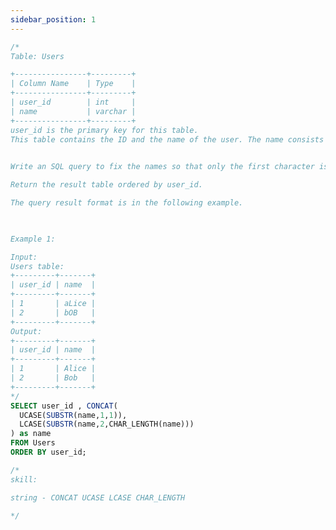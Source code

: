 ```yaml
---
sidebar_position: 1
---
```


```sql
/*
Table: Users

+----------------+---------+
| Column Name    | Type    |
+----------------+---------+
| user_id        | int     |
| name           | varchar |
+----------------+---------+
user_id is the primary key for this table.
This table contains the ID and the name of the user. The name consists of only lowercase and uppercase characters.
 

Write an SQL query to fix the names so that only the first character is uppercase and the rest are lowercase.

Return the result table ordered by user_id.

The query result format is in the following example.

 

Example 1:

Input: 
Users table:
+---------+-------+
| user_id | name  |
+---------+-------+
| 1       | aLice |
| 2       | bOB   |
+---------+-------+
Output: 
+---------+-------+
| user_id | name  |
+---------+-------+
| 1       | Alice |
| 2       | Bob   |
+---------+-------+
*/
SELECT user_id , CONCAT(
  UCASE(SUBSTR(name,1,1)),
  LCASE(SUBSTR(name,2,CHAR_LENGTH(name)))
) as name
FROM Users
ORDER BY user_id;

/*
skill:

string - CONCAT UCASE LCASE CHAR_LENGTH

*/
```
